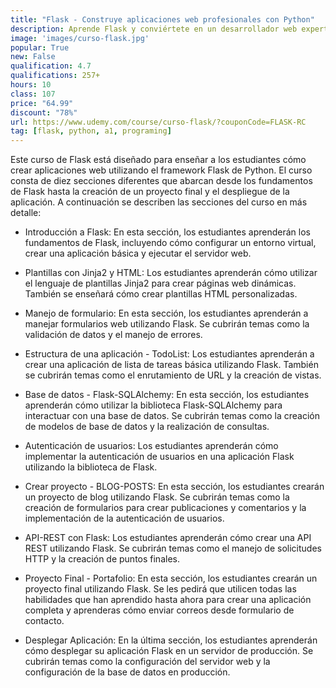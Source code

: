 ```yaml
---
title: "Flask - Construye aplicaciones web profesionales con Python"
description: Aprende Flask y conviértete en un desarrollador web experto con habilidades valiosas para el mercado laboral.
image: 'images/curso-flask.jpg'
popular: True
new: False
qualification: 4.7
qualifications: 257+
hours: 10
class: 107
price: "64.99"
discount: "78%"
url: https://www.udemy.com/course/curso-flask/?couponCode=FLASK-RC
tag: [flask, python, a1, programing]
---
```


Este curso de Flask está diseñado para enseñar a los estudiantes cómo crear aplicaciones web utilizando el framework Flask de Python. El curso consta de diez secciones diferentes que abarcan desde los fundamentos de Flask hasta la creación de un proyecto final y el despliegue de la aplicación. A continuación se describen las secciones del curso en más detalle:

- Introducción a Flask: En esta sección, los estudiantes aprenderán los fundamentos de Flask, incluyendo cómo configurar un entorno virtual, crear una aplicación básica y ejecutar el servidor web.

- Plantillas con Jinja2 y HTML: Los estudiantes aprenderán cómo utilizar el lenguaje de plantillas Jinja2 para crear páginas web dinámicas. También se enseñará cómo crear plantillas HTML personalizadas.

- Manejo de formulario: En esta sección, los estudiantes aprenderán a manejar formularios web utilizando Flask. Se cubrirán temas como la validación de datos y el manejo de errores.

- Estructura de una aplicación - TodoList: Los estudiantes aprenderán a crear una aplicación de lista de tareas básica utilizando Flask. También se cubrirán temas como el enrutamiento de URL y la creación de vistas.

- Base de datos - Flask-SQLAlchemy: En esta sección, los estudiantes aprenderán cómo utilizar la biblioteca Flask-SQLAlchemy para interactuar con una base de datos. Se cubrirán temas como la creación de modelos de base de datos y la realización de consultas.

- Autenticación de usuarios: Los estudiantes aprenderán cómo implementar la autenticación de usuarios en una aplicación Flask utilizando la biblioteca de Flask.

- Crear proyecto - BLOG-POSTS: En esta sección, los estudiantes crearán un proyecto de blog utilizando Flask. Se cubrirán temas como la creación de formularios para crear publicaciones y comentarios y la implementación de la autenticación de usuarios.

- API-REST con Flask: Los estudiantes aprenderán cómo crear una API REST utilizando Flask. Se cubrirán temas como el manejo de solicitudes HTTP y la creación de puntos finales.

- Proyecto Final - Portafolio: En esta sección, los estudiantes crearán un proyecto final utilizando Flask. Se les pedirá que utilicen todas las habilidades que han aprendido hasta ahora para crear una aplicación completa y aprenderas cómo enviar correos desde formulario de contacto.

- Desplegar Aplicación: En la última sección, los estudiantes aprenderán cómo desplegar su aplicación Flask en un servidor de producción. Se cubrirán temas como la configuración del servidor web y la configuración de la base de datos en producción.
